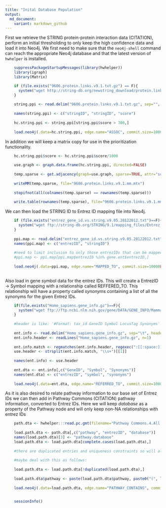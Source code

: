 ```yaml
---
title: "Inital Database Population"
output:
  md_document:
    variant: markdown_github
---
```



First we retrieve the STRING protein-protein interaction data (CITATION), perform an initial thresholding to only keep the high confidence data and load it into Neo4j.  We first need to make sure that the `neo4j-shell` command can reach the appropriate Neo4j database and that the latest version of `hwhelper` is installed.

```r
    suppressPackageStartupMessages(library(hwhelper))
    library(igraph)
    library(Matrix)

    if (file.exists("9606.protein.links.v9.1.txt.gz") == F){
      system("wget http://string-db.org/newstring_download/protein.links.v9.1/9606.protein.links.v9.1.txt.gz")
    }
    
    string.ppi <- read.delim("9606.protein.links.v9.1.txt.gz", sep="", stringsAsFactors=F)
    
    names(string.ppi) <- c("stringID", "stringID", "score")
    
    hc.string.ppi <- string.ppi[string.ppi$score > 700,]
    
    load.neo4j(.data=hc.string.ppi, edge.name="ASSOC", commit.size=10000L, unique.rels=F)
```

In addition we will keep a matrix copy for use in the prioritization functionality.

```r
    
    hc.string.ppi$score <- hc.string.ppi$score/1000
    
    use.graph <- graph.data.frame(hc.string.ppi, directed=FALSE)
    
    temp.sparse <- get.adjacency(graph=use.graph, sparse=TRUE, attr="score", type="both")/2
    
    writeMM(temp.sparse, file="9606.protein.links.v9.1.mm.mtx")
    
    stopifnot(all(colnames(temp.sparse) == rownames(temp.sparse)))
    
    write.table(rownames(temp.sparse), file="9606.protein.links.v9.1.mm.names", sep="\t", col.names=FALSE, row.names=FALSE, quote=FALSE)

```

We can then load the STRING ID to Entrez ID mapping file into Neo4j.

```r
    if (file.exists("entrez_gene_id.vs.string.v9.05.28122012.txt")==F){
      system("wget ftp://string-db.org/STRING/9.1/mapping_files/Entrez_mappings/entrez_gene_id.vs.string.v9.05.28122012.txt")
    }
    
    ppi.map <- read.delim("entrez_gene_id.vs.string.v9.05.28122012.txt", sep="\t", header=TRUE, stringsAsFactors=FALSE)
    names(ppi.map) <- c("entrezID", "stringID")
    
    #need to limit inclusion to only those entrezIDs that can be mapped back to Ensembl genes..
    #ppi.map <- ppi.map[ppi.map$entrezID %in% gene.ent$entrezID,]
    
    load.neo4j(.data=ppi.map, edge.name="MAPPED_TO", commit.size=10000L)
    
```

Also load in gene symbol data for the entrez IDs.  This will create a EntrezID -> Symbol mapping with a relationship called REFFERED_TO.  This relationship will have a property called *synonyms* containing a list of all the synonyms for the given Entrez IDs. 

```r
    if(file.exists("Homo_sapiens.gene_info.gz")==F){
      system("wget ftp://ftp.ncbi.nlm.nih.gov/gene/DATA/GENE_INFO/Mammalia/Homo_sapiens.gene_info.gz")
    }
    
    #header is like: '#Format: tax_id GeneID Symbol LocusTag Synonyms' so need to remove the Format: prior to using...
    
    ent.info <- read.delim("Homo_sapiens.gene_info.gz", sep="\t", header=F, skip=1, stringsAsFactors=F)
    ent.info.header <- readLines("Homo_sapiens.gene_info.gz", n=1)
    
    ent.info.match <- regmatches(ent.info.header, regexec(":[[:space:]]+([[:alnum:][:space:]_]+)[[:space:]]+\\(", ent.info.header))[[1]][2]
    use.header <- strsplit(ent.info.match, "\\s+")[[1]]
    
    names(ent.info) <- use.header
    
    ent.dta <- ent.info[,c("GeneID", "Symbol", "Synonyms")]
    names(ent.dta) <- c("entrezID", "symbol", "synonyms")
    
    load.neo4j(.data=ent.dta, edge.name="REFERRED_TO", commit.size=10000L, array.delim="|")

```
    
As it is also desired to relate pathway information to our base set of Entrez IDs we can then add in Pathway Commons (CITATION) pathway information, converted to Entrez IDs.  Here we will keep *database* as a property of the Pathway node and will only keep non-NA relationships with entrez IDs

```r
    path.dta <- hwhelper:::read.pc.gmt(filename="Pathway Commons.4.All.GSEA.gmt", organism.code="9606")
    
    load.path.dta <- path.dta[,c("pathway", "entrezID", "database")]
    names(load.path.dta)[3] <- "pathway.database"
    load.path.dta <- load.path.dta[complete.cases(load.path.dta),]
    
    #there are duplicated entries and uniqueness constraints so will also need to deal with it ahead of time...
    
    #maybe deal with this as follows:
    
    load.path.dta <- load.path.dta[!duplicated(load.path.dta),]
    
    load.path.dta$pathway <- paste(load.path.dta$pathway, paste0("(", load.path.dta$pathway.database, ")"))
    
    load.neo4j(.data=load.path.dta, edge.name="PATHWAY_CONTAINS", commit.size=10000L)
    
```


```r
   
    sessionInfo() 
    
```